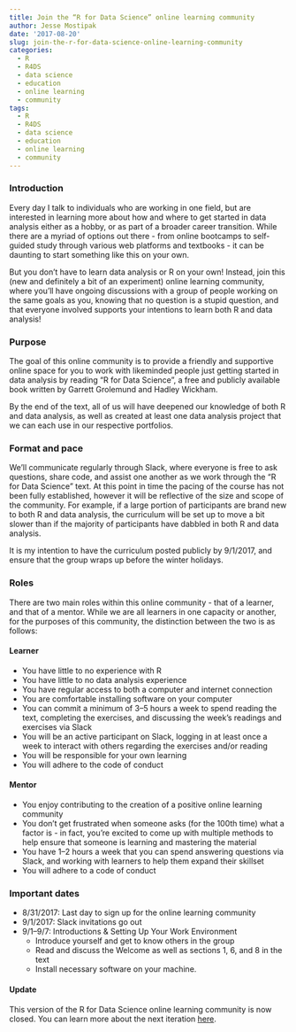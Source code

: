 ```yaml
---
title: Join the “R for Data Science” online learning community
author: Jesse Mostipak
date: '2017-08-20'
slug: join-the-r-for-data-science-online-learning-community
categories:
  - R
  - R4DS
  - data science
  - education
  - online learning
  - community
tags:
  - R
  - R4DS
  - data science
  - education
  - online learning
  - community
---
```


### Introduction  

Every day I talk to individuals who are working in one field, but are interested in learning more about how and where to get started in data analysis either as a hobby, or as part of a broader career transition. While there are a myriad of options out there - from online bootcamps to self-guided study through various web platforms and textbooks - it can be daunting to start something like this on your own.  

But you don’t have to learn data analysis or R on your own! Instead, join this (new and definitely a bit of an experiment) online learning community, where you’ll have ongoing discussions with a group of people working on the same goals as you, knowing that no question is a stupid question, and that everyone involved supports your intentions to learn both R and data analysis!  

### Purpose  
The goal of this online community is to provide a friendly and supportive online space for you to work with likeminded people just getting started in data analysis by reading “R for Data Science”, a free and publicly available book written by Garrett Grolemund and Hadley Wickham.  

By the end of the text, all of us will have deepened our knowledge of both R and data analysis, as well as created at least one data analysis project that we can each use in our respective portfolios.  

### Format and pace  
We’ll communicate regularly through Slack, where everyone is free to ask questions, share code, and assist one another as we work through the “R for Data Science” text.
At this point in time the pacing of the course has not been fully established, however it will be reflective of the size and scope of the community. For example, if a large portion of participants are brand new to both R and data analysis, the curriculum will be set up to move a bit slower than if the majority of participants have dabbled in both R and data analysis.  

It is my intention to have the curriculum posted publicly by 9/1/2017, and ensure that the group wraps up before the winter holidays.  

### Roles
There are two main roles within this online community - that of a learner, and that of a mentor. While we are all learners in one capacity or another, for the purposes of this community, the distinction between the two is as follows:  

#### Learner
* You have little to no experience with R
* You have little to no data analysis experience
* You have regular access to both a computer and internet connection
* You are comfortable installing software on your computer
* You can commit a minimum of 3–5 hours a week to spend reading the text, completing the exercises, and discussing the week’s readings and exercises via Slack
* You will be an active participant on Slack, logging in at least once a week to interact with others regarding the exercises and/or reading
* You will be responsible for your own learning
* You will adhere to the code of conduct

#### Mentor
* You enjoy contributing to the creation of a positive online learning community
* You don’t get frustrated when someone asks (for the 100th time) what a factor is - in fact, you’re excited to come up with multiple methods to help ensure that someone is learning and mastering the material
* You have 1–2 hours a week that you can spend answering questions via Slack, and working with learners to help them expand their skillset
* You will adhere to a code of conduct

### Important dates
* 8/31/2017: Last day to sign up for the online learning community
* 9/1/2017: Slack invitations go out
* 9/1–9/7: Introductions & Setting Up Your Work Environment
  + Introduce yourself and get to know others in the group
  + Read and discuss the Welcome as well as sections 1, 6, and 8 in the text
  + Install necessary software on your machine.

#### Update
This version of the R for Data Science online learning community is now closed. You can learn more about the next iteration [here](https://www.jessemaegan.com/post/r4ds-the-next-iteration/).